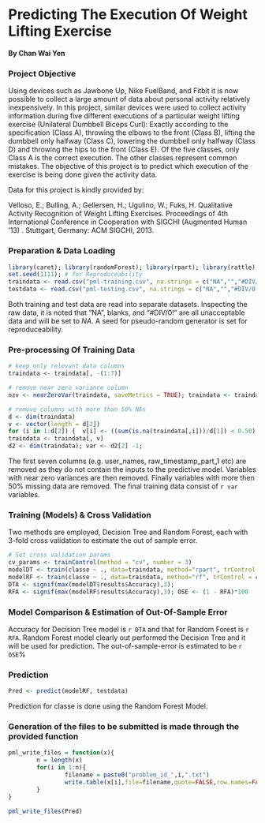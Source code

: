Predicting The Execution Of Weight Lifting Exercise 
========================================================
**By Chan Wai Yen**


### Project Objective

Using devices such as Jawbone Up, Nike FuelBand, and Fitbit it is now possible to collect a large amount of data about personal activity relatively inexpensively. In this project, similar devices were used to collect activity information during five different executions of a particular weight lifting exercise (Unilateral Dumbbell Biceps Curl): Exactly according to the specification (Class A), throwing the elbows to the front (Class B), lifting the dumbbell only halfway (Class C), lowering the dumbbell only halfway (Class D) and throwing the hips to the front (Class E). Of the five classes, only Class A is the correct execution. The other classes represent common mistakes. The objective of this project is to predict which execution of the exercise is being done given the activity data.  

Data for this project is kindly provided by:  

Velloso, E.; Bulling, A.; Gellersen, H.; Ugulino, W.; Fuks, H. Qualitative Activity Recognition of Weight Lifting Exercises. Proceedings of 4th International Conference in Cooperation with SIGCHI (Augmented Human '13) . Stuttgart, Germany: ACM SIGCHI, 2013.

### Preparation & Data Loading

```r
library(caret); library(randomForest); library(rpart); library(rattle) 
set.seed(1111); # for Reproduceability
traindata <- read.csv("pml-training.csv", na.strings = c("NA","","#DIV/0!"))
testdata <- read.csv("pml-testing.csv", na.strings = c("NA","","#DIV/0!"))
```

Both training and test data are read into separate datasets. Inspecting the raw data, it is noted that "NA", blanks, and "#DIV/0!" are all unacceptable data and will be set to *NA*. A seed for pseudo-random generator is set for reproduceability. 

### Pre-processing Of Training Data

``` r
# keep only relevant data columns
traindata <- traindata[, -(1:7)]

# remove near zero variance column
nzv <- nearZeroVar(traindata, saveMetrics = TRUE); traindata <- traindata[, !nzv$nzv] 

# remove columns with more than 50% NAs
d <- dim(traindata)
v <- vector(length = d[2])
for (i in 1:d[2]) {  v[i] <- ((sum(is.na(traindata[,i]))/d[1]) < 0.50) }
traindata <- traindata[, v]
d2 <- dim(traindata); var <- d2[2] -1;
```

The first seven columns (e.g. user_names, raw_timestamp_part_1 etc) are removed as they do not contain the inputs to the predictive model. Variables with near zero variances are then removed. Finally variables with more then 50% missing data are removed. The final training data consist of `r var` variables.

### Training (Models) & Cross Validation

Two methods are employed, Decision Tree and Random Forest, each with 3-fold cross validation to estimate the out of sample error.

``` r
# Set cross validation params
cv_params <- trainControl(method = "cv", number = 3)
modelDT <- train(classe ~ ., data=traindata, method="rpart", trControl = cv_params)
modelRF <- train(classe ~ ., data=traindata, method="rf", trControl = cv_params)
DTA <- signif(max(modelDT$results$Accuracy),3); 
RFA <- signif(max(modelRF$results$Accuracy),3); OSE <- (1 - RFA)*100
```

### Model Comparison & Estimation of Out-Of-Sample Error

Accuracy for Decision Tree model is `r DTA` and that for Random Forest is `r RFA`. Random Forest model clearly out performed the Decision Tree and it will be used for prediction. The out-of-sample-error is estimated to be `r OSE`%

### Prediction

``` r
Pred <- predict(modelRF, testdata)
```

Prediction for classe is done using the Random Forest Model.

### Generation of the files to be submitted is made through the provided function

``` r
pml_write_files = function(x){
        n = length(x)
        for(i in 1:n){
                filename = paste0("problem_id_",i,".txt")
                write.table(x[i],file=filename,quote=FALSE,row.names=FALSE,col.names=FALSE)
        }
}

pml_write_files(Pred)
```
